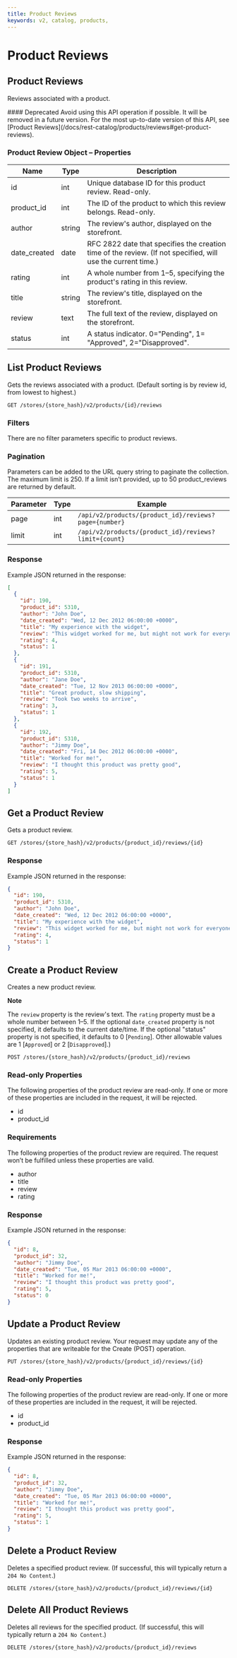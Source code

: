```yaml
---
title: Product Reviews
keywords: v2, catalog, products, 
---
```


# Product Reviews

## Product Reviews 

Reviews associated with a product.

<Callout type="warning">
  #### Deprecated
  Avoid using this API operation if possible. It will be removed in a future version.
  For the most up-to-date version of this API, see [Product Reviews](/docs/rest-catalog/products/reviews#get-product-reviews).
</Callout>

### Product Review Object – Properties 

| Name | Type | Description |
|-|-|-|
| id | int | Unique database ID for this product review. Read-only. |
| product_id | int | The ID of the product to which this review belongs. Read-only. |
| author | string | The review's author, displayed on the storefront. |
| date_created | date | RFC 2822 date that specifies the creation time of the review. (If not specified, will use the current time.) |
| rating | int | A whole number from 1–5, specifying the product's rating in this review. |
| title | string | The review's title, displayed on the storefront. |
| review | text | The full text of the review, displayed on the storefront. |
| status | int | A status indicator. 0="Pending", 1= "Approved", 2="Disapproved". |

## List Product Reviews 

Gets the reviews associated with a product. (Default sorting is by review id, from lowest to highest.)

`GET /stores/{store_hash}/v2/products/{id}/reviews`

### Filters 

There are no filter parameters specific to product reviews. 

### Pagination 

Parameters can be added to the URL query string to paginate the collection. The maximum limit is 250. If a limit isn’t provided, up to 50 product_reviews are returned by default.

| Parameter | Type | Example |
|-|-|-|
| page | int | `/api/v2/products/{product_id}/reviews?page={number}` |
| limit | int | `/api/v2/products/{product_id}/reviews?limit={count}` |

### Response 

Example JSON returned in the response:

```json showLineNumbers copy
[
  {
    "id": 190,
    "product_id": 5310,
    "author": "John Doe",
    "date_created": "Wed, 12 Dec 2012 06:00:00 +0000",
    "title": "My experience with the widget",
    "review": "This widget worked for me, but might not work for everyone.",
    "rating": 4,
    "status": 1
  },
  {
    "id": 191,
    "product_id": 5310,
    "author": "Jane Doe",
    "date_created": "Tue, 12 Nov 2013 06:00:00 +0000",
    "title": "Great product, slow shipping",
    "review": "Took two weeks to arrive",
    "rating": 3,
    "status": 1
  },
  {
    "id": 192,
    "product_id": 5310,
    "author": "Jimmy Doe",
    "date_created": "Fri, 14 Dec 2012 06:00:00 +0000",
    "title": "Worked for me!",
    "review": "I thought this product was pretty good",
    "rating": 5,
    "status": 1
  }
]
```

## Get a Product Review 

Gets a product review.

`GET /stores/{store_hash}/v2/products/{product_id}/reviews/{id}`

### Response 

Example JSON returned in the response:

```json showLineNumbers copy
{
  "id": 190,
  "product_id": 5310,
  "author": "John Doe",
  "date_created": "Wed, 12 Dec 2012 06:00:00 +0000",
  "title": "My experience with the widget",
  "review": "This widget worked for me, but might not work for everyone.",
  "rating": 4,
  "status": 1
}
```

## Create a Product Review 

Creates a new product review. 

**Note** 

The `review` property is the review's text. The `rating` property must be a whole number between 1–5. If the optional `date_created` property is not specified, it defaults to the current date/time. If the optional "status" property is not specified, it defaults to 0 [`Pending`]. Other allowable values are 1 [`Approved`] or 2 [`Disapproved`].)

`POST /stores/{store_hash}/v2/products/{product_id}/reviews`

### Read-only Properties 

The following properties of the product review are read-only. If one or more of these properties are included in the request, it will be rejected.

*   id
*   product_id

### Requirements 

The following properties of the product review are required. The request won’t be fulfilled unless these properties are valid.

*   author
*   title
*   review
*   rating

### Response 

Example JSON returned in the response:

```json showLineNumbers copy
{
  "id": 8,
  "product_id": 32,
  "author": "Jimmy Doe",
  "date_created": "Tue, 05 Mar 2013 06:00:00 +0000",
  "title": "Worked for me!",
  "review": "I thought this product was pretty good",
  "rating": 5,
  "status": 0
}
```

## Update a Product Review 

Updates an existing product review. Your request may update any of the properties that are writeable for the Create (POST) operation.

`PUT /stores/{store_hash}/v2/products/{product_id}/reviews/{id}`

### Read-only Properties 

The following properties of the product review are read-only. If one or more of these properties are included in the request, it will be rejected.

*   id
*   product_id

### Response 

Example JSON returned in the response:

```json showLineNumbers copy
{
  "id": 8,
  "product_id": 32,
  "author": "Jimmy Doe",
  "date_created": "Tue, 05 Mar 2013 06:00:00 +0000",
  "title": "Worked for me!",
  "review": "I thought this product was pretty good",
  "rating": 5,
  "status": 1
}
```

## Delete a Product Review 

Deletes a specified product review. (If successful, this will typically return a `204 No Content`.)

`DELETE /stores/{store_hash}/v2/products/{product_id}/reviews/{id}`

## Delete All Product Reviews 

Deletes all reviews for the specified product. (If successful, this will typically return a `204 No Content`.)

`DELETE /stores/{store_hash}/v2/products/{product_id}/reviews`
